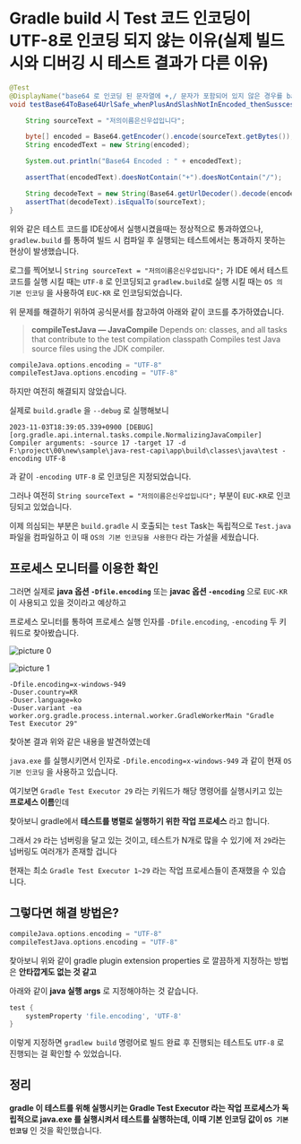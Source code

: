 # Gradle build 시 Test 코드 인코딩이 UTF-8로 인코딩 되지 않는 이유(실제 빌드시와 디버깅 시 테스트 결과가 다른 이유)

```java
@Test
@DisplayName("base64 로 인코딩 된 문자열에 +,/ 문자가 포함되어 있지 않은 경우를 base64UrlSafe 디코딩시 문제 없이 디코딩이 이뤄진다")
void testBase64ToBase64UrlSafe_whenPlusAndSlashNotInEncoded_thenSusscess() {

    String sourceText = "저의이름은신우섭입니다";

    byte[] encoded = Base64.getEncoder().encode(sourceText.getBytes());
    String encodedText = new String(encoded);

    System.out.println("Base64 Encoded : " + encodedText);

    assertThat(encodedText).doesNotContain("+").doesNotContain("/");

    String decodeText = new String(Base64.getUrlDecoder().decode(encoded));
    assertThat(decodeText).isEqualTo(sourceText);
}
```

위와 같은 테스트 코드를 IDE상에서 실행시켰을때는 정상적으로 통과하였으나,
`gradlew.build` 를 통하여 빌드 시 컴파일 후 실행되는 테스트에서는 통과하지 못하는 현상이 발생했습니다.

로그를 찍어보니 `String sourceText = "저의이름은신우섭입니다";` 가
IDE 에서 테스트 코드를 실행 시킬 때는 `UTF-8` 로 인코딩되고
`gradlew.build`로 실행 시킬 때는 `OS 의 기본 인코딩` 을 사용하여 `EUC-KR` 로 인코딩되었습니다.

위 문제를 해결하기 위하여 공식문서를 참고하여 아래와 같이 코드를 추가하였습니다.

> **compileTestJava — JavaCompile**
> Depends on: classes, and all tasks that contribute to the test compilation classpath
> Compiles test Java source files using the JDK compiler.

```groovy filename="build.gradle"
compileJava.options.encoding = "UTF-8"
compileTestJava.options.encoding = "UTF-8"
```

하지만 여전히 해결되지 않았습니다.

실제로 `build.gradle` 을 `--debug` 로 실행해보니

```text
2023-11-03T18:39:05.339+0900 [DEBUG] [org.gradle.api.internal.tasks.compile.NormalizingJavaCompiler]
Compiler arguments: -source 17 -target 17 -d F:\project\00\new\sample\java-rest-capi\app\build\classes\java\test -encoding UTF-8
```

과 같이 `-encoding UTF-8` 로 인코딩은 지정되었습니다.

그러나 여전히 `String sourceText = "저의이름은신우섭입니다";` 부분이 `EUC-KR`로 인코딩되고 있었습니다.

이제 의심되는 부분은 `build.gradle` 시 호출되는 `test` Task는 독립적으로 `Test.java` 파일을 컴파일하고 이 때 `OS의 기본 인코딩을 사용한다` 라는 가설을 세웠습니다.

## 프로세스 모니터를 이용한 확인

그러면 실제로 **java 옵션 `-Dfile.encoding`** 또는 **javac 옵션 `-encoding`** 으로 `EUC-KR`이 사용되고 있을 것이라고 예상하고

프로세스 모니터를 통하여 프로세스 실행 인자를 `-Dfile.encoding`, `-encoding` 두 키워드로 찾아봤습니다.

![picture 0](./images/gradle-test-executor-encoding-1699002519785.png)

![picture 1](./images/gradle-test-executor-encoding-1699002622056.png)

```text
-Dfile.encoding=x-windows-949
-Duser.country=KR
-Duser.language=ko
-Duser.variant -ea
worker.org.gradle.process.internal.worker.GradleWorkerMain "Gradle Test Executor 29"
```

찾아본 결과 위와 같은 내용을 발견하였는데

`java.exe` 를 실행시키면서 인자로 `-Dfile.encoding=x-windows-949` 과 같이 현재 `OS 기본 인코딩` 을 사용하고 있습니다.

여기보면 `Gradle Test Executor 29` 라는 키워드가 해당 명령어를 실행시키고 있는 **프로세스 이름**인데 

찾아보니 gradle에서 **테스트를 병렬로 실행하기 위한 작업 프로세스** 라고 합니다.

그래서 `29` 라는 넘버링을 달고 있는 것이고, 테스트가 N개로 많을 수 있기에 저 `29`라는 넘버링도 여러개가 존재할 겁니다

현재는 최소 `Gradle Test Executor 1~29` 라는 작업 프로세스들이 존재했을 수 있습니다.

## 그렇다면 해결 방법은?

```groovy filename="build.gradle"
compileJava.options.encoding = "UTF-8"
compileTestJava.options.encoding = "UTF-8"
```

찾아보니 위와 같이 gradle plugin extension properties 로 깔끔하게 지정하는 방법은 **안타깝게도 없는 것 같고**

아래와 같이 **java 실행 args** 로 지정해야하는 것 같습니다.

```groovy
test {
    systemProperty 'file.encoding', 'UTF-8'
}
```

이렇게 지정하면 `gradlew build` 명령어로 빌드 완료 후 진행되는 테스트도 `UTF-8` 로 진행되는 걸 확인할 수 있었습니다.


## 정리

**gradle 이 테스트를 위해 실행시키는 Gradle Test Executor 라는 작업 프로세스가 독립적으로 java.exe 를 실행시켜서 테스트를 실행하는데,
이때 기본 인코딩 값이 `OS 기본 인코딩`** 인 것을 확인했습니다.


